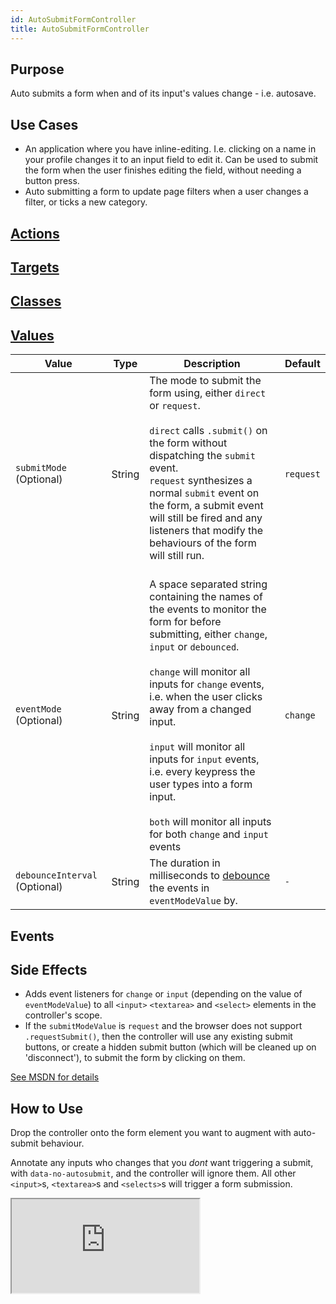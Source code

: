 ```yaml
---
id: AutoSubmitFormController
title: AutoSubmitFormController
---
```




## Purpose

Auto submits a form when and of its input's values change - i.e. autosave.

## Use Cases
- An application where you have inline-editing. I.e. clicking on a name in your profile changes it to an input field to edit it. Can be used to submit the form when the user finishes editing the field, without needing a button press.
- Auto submitting a form to update page filters when a user changes a filter, or ticks a new category.

## [Actions](https://stimulus.hotwire.dev/reference/actions)
<NoActions/>

## [Targets](https://stimulus.hotwire.dev/reference/targets)
<NoTargets/>

## [Classes](https://stimulus.hotwire.dev/reference/classes)
<NoClasses/>

## [Values](https://stimulus.hotwire.dev/reference/values)

| Value                         | Type   | Description                                                                                                                                                                                                                                                                                                                                                                                                                                                          | Default   |
|-------------------------------|--------|----------------------------------------------------------------------------------------------------------------------------------------------------------------------------------------------------------------------------------------------------------------------------------------------------------------------------------------------------------------------------------------------------------------------------------------------------------------------|-----------|
| `submitMode` (Optional)       | String | The mode to submit the form using, either `direct` or `request`. <br/><br/>`direct` calls `.submit()` on the form without dispatching the `submit` event. <br/>`request` synthesizes a normal `submit` event on the form, a submit event will still be fired and any listeners that modify the behaviours of the form will still run.<br/><br/>                                                                                                                      | `request` |
| `eventMode` (Optional)        | String | A space separated string containing the names of the events to monitor the form for before submitting, either `change`, `input` or `debounced`. <br/><br/>`change` will monitor all inputs for `change` events, i.e. when the user clicks away from a changed input.<br/><br/>`input` will monitor all inputs for `input` events, i.e. every keypress the user types into a form input.<br/><br/>`both` will monitor all inputs for both `change` and `input` events | `change`  |
| `debounceInterval` (Optional) | String | The duration in milliseconds to [debounce](https://css-tricks.com/debouncing-throttling-explained-examples/) the events in `eventModeValue` by.                                                                                                                                                                                                                                                                                                                      | `-`       |

## Events
<NoEvents/>

## Side Effects

- Adds event listeners for `change` or `input` (depending on the value of `eventModeValue`) to all `<input>` `<textarea>` and `<select>` elements in the controller's scope.
- If the `submitModeValue` is `request` and the browser does not support `.requestSubmit()`, then the controller will use any existing submit buttons, or create a hidden submit button (which will be cleaned up on 'disconnect'), to submit the form by clicking on them.

[See MSDN for details](https://developer.mozilla.org/en-US/docs/Web/API/HTMLFormElement/requestSubmit)

## How to Use

Drop the controller onto the form element you want to augment with auto-submit behaviour.

Annotate any inputs who changes that you _dont_ want triggering a submit, with `data-no-autosubmit`, and the controller will ignore them.
All other `<input>`s, `<textarea>`s and `<selects>`s will trigger a form submission.

<iframe
  src="https:///stimulus-library.netlify.app/controllers/auto_submit_form_controller.html"
  style={{width: "100%", height: "500px", border: "0", borderRadius: "4px", overflow: "hidden"}}
  sandbox="allow-forms allow-modals allow-popups allow-presentation allow-same-origin allow-scripts"
/>
